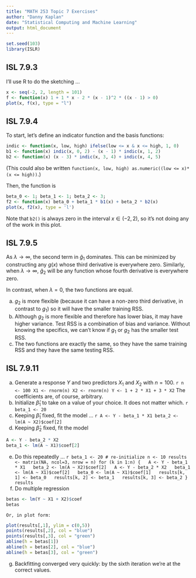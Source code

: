 ```yaml
---
title: "MATH 253 Topic 7 Exercises"
author: "Danny Kaplan"
date: "Statistical Computing and Machine Learning"
output: html_document
---
```


```r
set.seed(103)
library(ISLR)
```

## ISL 7.9.3

I'll use R to do the sketching ...

```r
x <- seq(-2, 2, length = 101)
f <- function(x) 1 + 1 * x - 2 * (x - 1)^2 * ((x - 1) > 0)
plot(x, f(x), type = "l")
```

## ISL 7.9.4

To start, let's define an indicator function and the basis functions:
```r
indic <- function(x, low, high) ifelse(low <= x & x <= high, 1, 0)
b1 <- function(x) indic(x, 0, 2) - (x - 1) * indic(x, 1, 2)
b2 <- function(x) (x - 3) * indic(x, 3, 4) + indic(x, 4, 5)
```
(This could also be written `function(x, low, high) as.numeric((low <= x)*(x <= high))`.)

Then, the function is
```r
beta_0 <- 1; beta_1 <- 1; beta_2 <- 3;
f2 <- function(x) beta_0 + beta_1 * b1(x) + beta_2 * b2(x)
plot(x, f2(x), type = 'l')
```
Note that `b2()` is always zero in the interval $x \in (-2, 2)$, so it's not doing any of the work in this plot.

## ISL 7.9.5

As $\lambda \rightarrow \infty$, the second term in $\hat{g}_1$ dominates.  This can be minimized by constructing any $g(x)$ whose third derivative is everywhere zero. Similarly, when $\lambda \rightarrow \infty$, $\hat{g}_2$ will be any function whose fourth derivative is everywhere zero. 

In contrast, when $\lambda = 0$, the two functions are equal.

a. $g_2$ is more flexible (because it can have a non-zero third derivative, in contrast to $g_1$) so it will have the smaller training RSS.
b. Although $g_2$ is more flexible and therefore has lower bias, it may have higher variance.  Test RSS is a combination of bias and variance.  Without knowing the specifics, we can't know if $g_1$ or $g_2$ has the smaller test RSS.
c. The two functions are exactly the same, so they have the same training RSS and they have the same testing RSS.

## ISL 7.9.11

a. Generate a response $Y$ and two predictors $X_1$ and $X_2$ with $n = 100$. 
    ```r
n <- 100
X1 <- rnorm(n)
X2 <- rnorm(n)
Y <- 1 + 2 * X1 + 3 * X2
```
    The coefficients are, of course, arbitrary.
b. Initialize $\hat{\beta}_1$ to take on a value of your choice.  It does not matter which.
    ```r
beta_1 <- 20
```
c. Keeping $\hat{\beta}_1$ fixed, fit the model ...
    ```r
A <- Y - beta_1 * X1
beta_2 <- lm(A ~ X2)$coef[2]
```
d. Keeping $\hat{\beta}_2$ fixed, fit the model
```r
A <- Y - beta_2 * X2
beta_1 <- lm(A ~ X1)$coef[2]
```
e. Do this repeatedly ...
    ```r
beta_1 <- 20 # re-initialize
n <- 10
results <- matrix(NA, ncol=3, nrow = n)
for (k in 1:n) {
  A <- Y - beta_1 * X1
  beta_2 <- lm(A ~ X2)$coef[2]
  A <- Y - beta_2 * X2
  beta_1 <- lm(A ~ X1)$coef[2]
  beta_0 <- lm(A ~ X1)$coef[1]
  results[k, 1] <- beta_0
  results[k, 2] <- beta_1
  results[k, 3] <- beta_2
} 
results
```
f. Do multiple regression
```r
betas <- lm(Y ~ X1 + X2)$coef
betas
```
    Or, in plot form:
```r
plot(results[,1], ylim = c(0,5))
points(results[,2], col = "blue")
points(results[,3], col = "green")
abline(h = betas[1])
abline(h = betas[2], col = "blue")
abline(h = betas[3], col = "green")
```

g. Backfitting converged very quickly: by the sixth iteration we're at the correct values.   